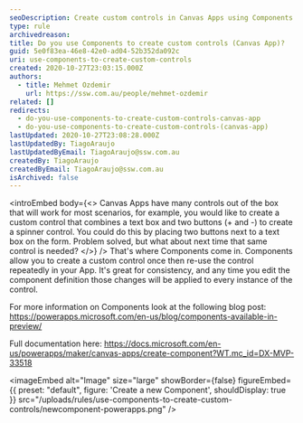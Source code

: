 ```yaml
---
seoDescription: Create custom controls in Canvas Apps using Components and reuse them across your application.
type: rule
archivedreason:
title: Do you use Components to create custom controls (Canvas App)?
guid: 5e0f83ea-46e8-42e0-ad04-52b352da092c
uri: use-components-to-create-custom-controls
created: 2020-10-27T23:03:15.000Z
authors:
  - title: Mehmet Ozdemir
    url: https://ssw.com.au/people/mehmet-ozdemir
related: []
redirects:
  - do-you-use-components-to-create-custom-controls-canvas-app
  - do-you-use-components-to-create-custom-controls-(canvas-app)
lastUpdated: 2020-10-27T23:08:28.000Z
lastUpdatedBy: TiagoAraujo
lastUpdatedByEmail: TiagoAraujo@ssw.com.au
createdBy: TiagoAraujo
createdByEmail: TiagoAraujo@ssw.com.au
isArchived: false
---
```


<introEmbed
  body={<>
Canvas Apps have many controls out of the box that will work for most scenarios, for example, you would like to create a custom control that combines a text box and two buttons (+ and -) to create a spinner control. You could do this by placing two buttons next to a text box on the form. Problem solved, but what about next time that same control is needed?
  </>}
/>
That's where Components come in. Components allow you to create a custom control once then re-use the control repeatedly in your App. It's great for consistency, and any time you edit the component definition those changes will be applied to every instance of the control.

For more information on Components look at the following blog post: <https://powerapps.microsoft.com/en-us/blog/components-available-in-preview/>

Full documentation here: <https://docs.microsoft.com/en-us/powerapps/maker/canvas-apps/create-component?WT.mc_id=DX-MVP-33518>


<imageEmbed
  alt="Image"
  size="large"
  showBorder={false}
  figureEmbed={{
    preset: "default",
    figure: 'Create a new Component',
    shouldDisplay: true
  }}
  src="/uploads/rules/use-components-to-create-custom-controls/newcomponent-powerapps.png"
/>
